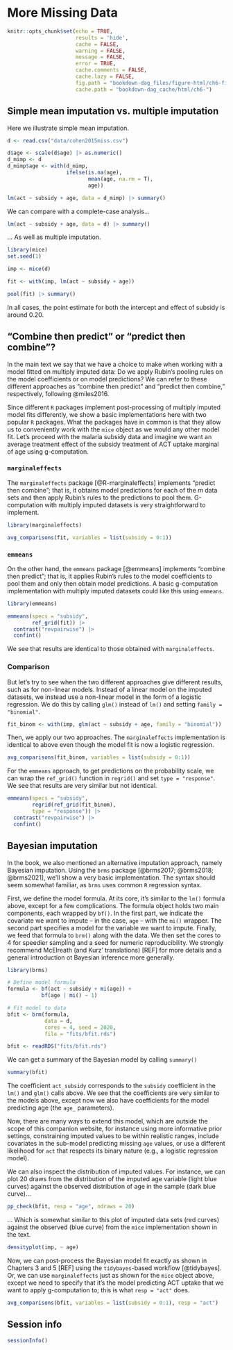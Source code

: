 # More Missing Data {#chapter-6}

```{r, include=FALSE}
knitr::opts_chunk$set(echo = TRUE,
                      results = 'hide', 
                      cache = FALSE, 
                      warning = FALSE,
                      message = FALSE,
                      error = TRUE,
                      cache.comments = FALSE,
                      cache.lazy = FALSE,
                      fig.path = "bookdown-dag_files/figure-html/ch6-fig-",
                      cache.path = "bookdown-dag_cache/html/ch6-")

```

## Simple mean imputation vs. multiple imputation

Here we illustrate simple mean imputation.

```{r, results='markup'}
d <- read.csv("data/cohen2015miss.csv")

d$age <- scale(d$age) |> as.numeric()
d_mimp <- d
d_mimp$age <- with(d_mimp,
                   ifelse(is.na(age),
                          mean(age, na.rm = T),
                          age))

lm(act ~ subsidy + age, data = d_mimp) |> summary()
```

We can compare with a complete-case analysis...

```{r, results='markup'}
lm(act ~ subsidy + age, data = d) |> summary()
```

... As well as multiple imputation.

```{r}
library(mice)
set.seed(1)

imp <- mice(d)
```

```{r, results='markup'}
fit <- with(imp, lm(act ~ subsidy + age))

pool(fit) |> summary()
```

In all cases, the point estimate for both the intercept and effect of subsidy is around 0.20.

## "Combine then predict" or "predict then combine"?

In the main text we say that we have a choice to make when working with a model fitted on multiply imputed data: Do we apply Rubin's pooling rules on the model coefficients or on model predictions? We can refer to these different approaches as "combine then predict" and "predict then combine," respectively, following @miles2016.

Since different `R` packages implement post-processing of multiply imputed model fits differently, we show a basic implementations here with two popular `R` packages. What the packages have in common is that they allow us to conveniently work with the `mice` object as we would any other model fit. Let's proceed with the malaria subsidy data and imagine we want an average treatment effect of the subsidy treatment of ACT uptake marginal of age using g-computation.

### `marginaleffects`

The `marginaleffects` package [@R-marginaleffects] implements "predict then combine"; that is, it obtains model predictions for each of the *m* data sets and then apply Rubin's rules to the predictions to pool them. G-computation with multiply imputed datasets is very straightforward to implement.

```{r, results='markup'}
library(marginaleffects)

avg_comparisons(fit, variables = list(subsidy = 0:1))
```

### `emmeans`

On the other hand, the `emmeans` package [@emmeans] implements "combine then predict"; that is, it applies Rubin's rules to the model coefficients to pool them and only then obtain model predictions. A basic g-computation implementation with multiply imputed datasets could like this using `emmeans`.

```{r, results='markup'}
library(emmeans)

emmeans(specs = "subsidy", 
        ref_grid(fit)) |>
  contrast("revpairwise") |>
  confint()
```

We see that results are identical to those obtained with `marginaleffects`.

### Comparison

But let's try to see when the two different approaches give different results, such as for non-linear models. Instead of a linear model on the imputed datasets, we instead use a non-linear model in the form of a logistic regression. We do this by calling `glm()` instead of `lm()` and setting `family = "binomial"`.

```{r}
fit_binom <- with(imp, glm(act ~ subsidy + age, family = "binomial"))
```

Then, we apply our two approaches. The `marginaleffects` implementation is identical to above even though the model fit is now a logistic regression.

```{r, results='markup'}
avg_comparisons(fit_binom, variables = list(subsidy = 0:1))
```

For the `emmeans` approach, to get predictions on the probability scale, we can wrap the `ref_grid()` function in `regrid()` and set `type = "response"`. We see that results are very similar but not identical.

```{r, results='markup'}
emmeans(specs = "subsidy",
        regrid(ref_grid(fit_binom),
        type = "response")) |>
  contrast("revpairwise") |>
  confint()
```

## Bayesian imputation

In the book, we also mentioned an alternative imputation approach, namely Bayesian imputation. Using the `brms` package [@brms2017; @brms2018; @brms2021], we'll show a very basic implementation. The syntax should seem somewhat familiar, as `brms` uses common `R` regression syntax.

First, we define the model formula. At its core, it's similar to the `lm()` formula above, except for a few complications. The formula object holds two main components, each wrapped by `bf()`. In the first part, we indicate the covariate we want to impute -- in the case, `age` -- with the `mi()` wrapper. The second part specifies a model for the variable we want to impute. Finally, we feed that formula to `brm()` along with the data. We then set the cores to 4 for speedier sampling and a seed for numeric reproducibility. We strongly recommend McElreath (and Kurz' translations) [REF] for more details and a general introduction ot Bayesian inference more generally. 

```{r}
library(brms)
```

```{r, eval=FALSE}
# Define model formula
formula <- bf(act ~ subsidy + mi(age)) +
           bf(age | mi() ~ 1)

# Fit model to data
bfit <- brm(formula,
            data = d,
            cores = 4, seed = 2020,
            file = "fits/bfit.rds")

```

```{r bfit, cache=TRUE, echo=FALSE}
bfit <- readRDS("fits/bfit.rds")
```

We can get a summary of the Bayesian model by calling `summary()`

```{r, results='markup'}
summary(bfit)
```

The coefficient `act_subsidy` corresponds to the `subsidy` coefficient in the `lm()` and `glm()` calls above. We see that the coefficients are very similar to the models above, except now we also have coefficients for the model predicting age (the `age_` parameters).

Now, there are many ways to extend this model, which are outside the scope of this companion website, for instance using more informative prior settings, constraining imputed values to be within realistic ranges, include covariates in the sub-model predicting missing `age` values, or use a different likelihood for `act` that respects its binary nature (e.g., a logistic regression model).

We can also inspect the distribution of imputed values. For instance, we can plot 20 draws from the distribution of the imputed age variable (light blue curves) against the observed distribution of age in the sample (dark blue curve)... 

```{r, fig.width=5, fig.height=3}
pp_check(bfit, resp = "age", ndraws = 20)
```

... Which is somewhat similar to this plot of imputed data sets (red curves) against the observed (blue curve) from the `mice` implementation shown in the text.

```{r, fig.width=5, fig.height=3}
densityplot(imp, ~ age)
```

Now, we can post-process the Bayesian model fit exactly as shown in Chapters 3 and 5 [REF] using the `tidybayes`-based workflow [@tidybayes]. Or, we can use `marginaleffects` just as shown for the `mice` object above, except we need to specify that it's the model predicting ACT uptake that we want to apply g-computation to; this is what `resp = "act"` does.

```{r, results='markup'}
avg_comparisons(bfit, variables = list(subsidy = 0:1), resp = "act")
```

## Session info

```{r, results='markup'}
sessionInfo()
```
